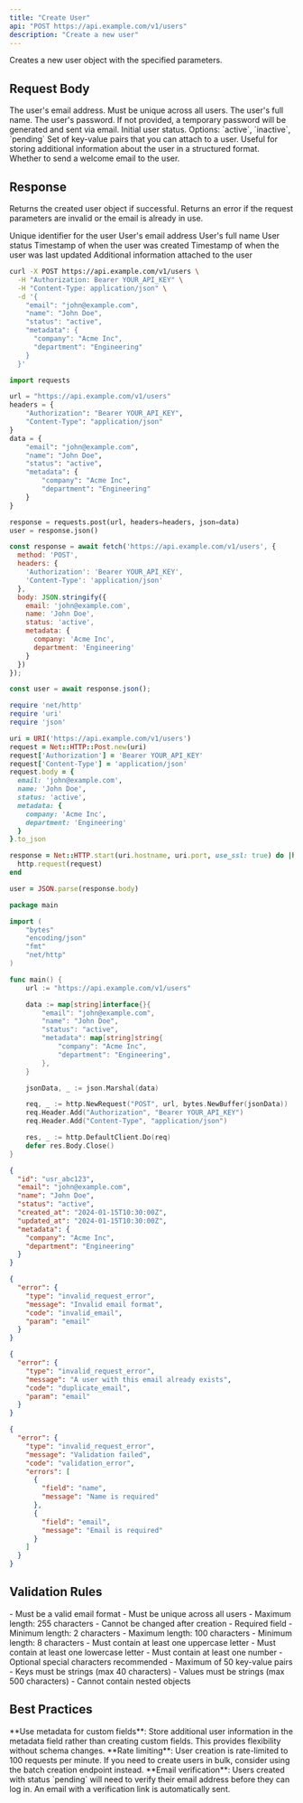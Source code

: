 ```yaml
---
title: "Create User"
api: "POST https://api.example.com/v1/users"
description: "Create a new user"
---
```


Creates a new user object with the specified parameters.

## Request Body

<ParamField body="email" type="string" required>
  The user's email address. Must be unique across all users.
</ParamField>

<ParamField body="name" type="string" required>
  The user's full name.
</ParamField>

<ParamField body="password" type="string">
  The user's password. If not provided, a temporary password will be generated and sent via email.
</ParamField>

<ParamField body="status" type="string" default="pending">
  Initial user status. Options: `active`, `inactive`, `pending`
</ParamField>

<ParamField body="metadata" type="object">
  Set of key-value pairs that you can attach to a user. Useful for storing additional information about the user in a structured format.
</ParamField>

<ParamField body="send_welcome_email" type="boolean" default="true">
  Whether to send a welcome email to the user.
</ParamField>

## Response

Returns the created user object if successful. Returns an error if the request parameters are invalid or the email is already in use.

<ResponseField name="id" type="string">
  Unique identifier for the user
</ResponseField>

<ResponseField name="email" type="string">
  User's email address
</ResponseField>

<ResponseField name="name" type="string">
  User's full name
</ResponseField>

<ResponseField name="status" type="string">
  User status
</ResponseField>

<ResponseField name="created_at" type="string">
  Timestamp of when the user was created
</ResponseField>

<ResponseField name="updated_at" type="string">
  Timestamp of when the user was last updated
</ResponseField>

<ResponseField name="metadata" type="object">
  Additional information attached to the user
</ResponseField>

<RequestExample>

```bash cURL
curl -X POST https://api.example.com/v1/users \
  -H "Authorization: Bearer YOUR_API_KEY" \
  -H "Content-Type: application/json" \
  -d '{
    "email": "john@example.com",
    "name": "John Doe",
    "status": "active",
    "metadata": {
      "company": "Acme Inc",
      "department": "Engineering"
    }
  }'
```

```python Python
import requests

url = "https://api.example.com/v1/users"
headers = {
    "Authorization": "Bearer YOUR_API_KEY",
    "Content-Type": "application/json"
}
data = {
    "email": "john@example.com",
    "name": "John Doe",
    "status": "active",
    "metadata": {
        "company": "Acme Inc",
        "department": "Engineering"
    }
}

response = requests.post(url, headers=headers, json=data)
user = response.json()
```

```javascript JavaScript
const response = await fetch('https://api.example.com/v1/users', {
  method: 'POST',
  headers: {
    'Authorization': 'Bearer YOUR_API_KEY',
    'Content-Type': 'application/json'
  },
  body: JSON.stringify({
    email: 'john@example.com',
    name: 'John Doe',
    status: 'active',
    metadata: {
      company: 'Acme Inc',
      department: 'Engineering'
    }
  })
});

const user = await response.json();
```

```ruby Ruby
require 'net/http'
require 'uri'
require 'json'

uri = URI('https://api.example.com/v1/users')
request = Net::HTTP::Post.new(uri)
request['Authorization'] = 'Bearer YOUR_API_KEY'
request['Content-Type'] = 'application/json'
request.body = {
  email: 'john@example.com',
  name: 'John Doe',
  status: 'active',
  metadata: {
    company: 'Acme Inc',
    department: 'Engineering'
  }
}.to_json

response = Net::HTTP.start(uri.hostname, uri.port, use_ssl: true) do |http|
  http.request(request)
end

user = JSON.parse(response.body)
```

```go Go
package main

import (
    "bytes"
    "encoding/json"
    "fmt"
    "net/http"
)

func main() {
    url := "https://api.example.com/v1/users"

    data := map[string]interface{}{
        "email": "john@example.com",
        "name": "John Doe",
        "status": "active",
        "metadata": map[string]string{
            "company": "Acme Inc",
            "department": "Engineering",
        },
    }

    jsonData, _ := json.Marshal(data)

    req, _ := http.NewRequest("POST", url, bytes.NewBuffer(jsonData))
    req.Header.Add("Authorization", "Bearer YOUR_API_KEY")
    req.Header.Add("Content-Type", "application/json")

    res, _ := http.DefaultClient.Do(req)
    defer res.Body.Close()
}
```

</RequestExample>

<ResponseExample>

```json 201 - Created
{
  "id": "usr_abc123",
  "email": "john@example.com",
  "name": "John Doe",
  "status": "active",
  "created_at": "2024-01-15T10:30:00Z",
  "updated_at": "2024-01-15T10:30:00Z",
  "metadata": {
    "company": "Acme Inc",
    "department": "Engineering"
  }
}
```

```json 400 - Bad Request
{
  "error": {
    "type": "invalid_request_error",
    "message": "Invalid email format",
    "code": "invalid_email",
    "param": "email"
  }
}
```

```json 409 - Conflict
{
  "error": {
    "type": "invalid_request_error",
    "message": "A user with this email already exists",
    "code": "duplicate_email",
    "param": "email"
  }
}
```

```json 422 - Validation Error
{
  "error": {
    "type": "invalid_request_error",
    "message": "Validation failed",
    "code": "validation_error",
    "errors": [
      {
        "field": "name",
        "message": "Name is required"
      },
      {
        "field": "email",
        "message": "Email is required"
      }
    ]
  }
}
```

</ResponseExample>

## Validation Rules

<AccordionGroup>
  <Accordion title="Email">
    - Must be a valid email format
    - Must be unique across all users
    - Maximum length: 255 characters
    - Cannot be changed after creation
  </Accordion>

  <Accordion title="Name">
    - Required field
    - Minimum length: 2 characters
    - Maximum length: 100 characters
  </Accordion>

  <Accordion title="Password">
    - Minimum length: 8 characters
    - Must contain at least one uppercase letter
    - Must contain at least one lowercase letter
    - Must contain at least one number
    - Optional special characters recommended
  </Accordion>

  <Accordion title="Metadata">
    - Maximum of 50 key-value pairs
    - Keys must be strings (max 40 characters)
    - Values must be strings (max 500 characters)
    - Cannot contain nested objects
  </Accordion>
</AccordionGroup>

## Best Practices

<Tip>
  **Use metadata for custom fields**: Store additional user information in the metadata field rather than creating custom fields. This provides flexibility without schema changes.
</Tip>

<Warning>
  **Rate limiting**: User creation is rate-limited to 100 requests per minute. If you need to create users in bulk, consider using the batch creation endpoint instead.
</Warning>

<Note>
  **Email verification**: Users created with status `pending` will need to verify their email address before they can log in. An email with a verification link is automatically sent.
</Note>
